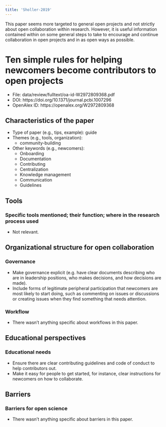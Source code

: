 ```yaml
---
title: 'Sholler-2019'
---
```


This paper seems more targeted to general open projects and not strictly
about open collaboration within research. However, it is useful
information contained within on some general steps to take to encourage
and continue collaboration in open projects and in as open ways as
possible.

# Ten simple rules for helping newcomers become contributors to open projects

-   File: data/review/fulltext/oa-id-W2972809368.pdf
-   DOI: https://doi.org/10.1371/journal.pcbi.1007296
-   OpenAlex ID: https://openalex.org/W2972809368

## Characteristics of the paper

-   Type of paper (e.g., tips, example): guide
-   Themes (e.g., tools, organization):
    -   community-building
-   Other keywords (e.g., newcomers):
    -   Onboarding
    -   Documentation
    -   Contributing
    -   Centralization
    -   Knowledge management
    -   Communication
    -   Guidelines

## Tools

### Specific tools mentioned; their function; where in the research process used

-   Not relevant.

## Organizational structure for open collaboration

### Governance

-   Make governance explicit (e.g. have clear documents describing who
    are in leadership positions, who makes decisions, and how decisions
    are made).
-   Include forms of legitimate peripheral participation that newcomers
    are most likely to start doing, such as commenting on issues or
    discussions or creating issues when they find something that needs
    attention.

### Workflow

-   There wasn't anything specific about workflows in this paper.

## Educational perspectives

### Educational needs

-   Ensure there are clear contributing guidelines and code of conduct
    to help contributors out.
-   Make it easy for people to get started, for instance, clear
    instructions for newcomers on how to collaborate.

## Barriers

### Barriers for open science

-   There wasn't anything specific about barriers in this paper.

